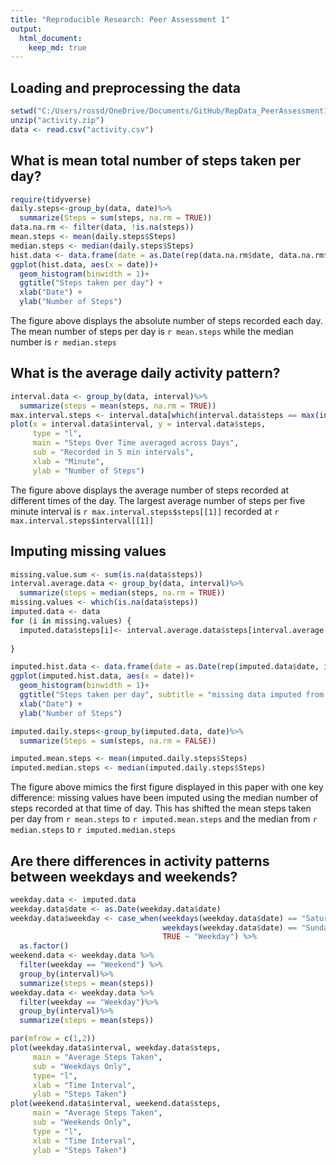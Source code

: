 ```yaml
---
title: "Reproducible Research: Peer Assessment 1"
output: 
  html_document:
    keep_md: true
---
```



## Loading and preprocessing the data
```r
setwd("C:/Users/rossd/OneDrive/Documents/GitHub/RepData_PeerAssessment1")
unzip("activity.zip")
data <- read.csv("activity.csv")
```



## What is mean total number of steps taken per day?
```r
require(tidyverse)
daily.steps<-group_by(data, date)%>%
  summarize(Steps = sum(steps, na.rm = TRUE))
data.na.rm <- filter(data, !is.na(steps))
mean.steps <- mean(daily.steps$Steps)
median.steps <- median(daily.steps$Steps)
hist.data <- data.frame(date = as.Date(rep(data.na.rm$date, data.na.rm$steps)))  
ggplot(hist.data, aes(x = date))+
  geom_histogram(binwidth = 1)+
  ggtitle("Steps taken per day") +
  xlab("Date") +
  ylab("Number of Steps")
```
The figure above displays the absolute number of steps recorded each day. The mean number of steps per day is `r mean.steps` while the median number is `r median.steps`


## What is the average daily activity pattern?
```r
interval.data <- group_by(data, interval)%>%
  summarize(steps = mean(steps, na.rm = TRUE))
max.interval.steps <- interval.data[which(interval.data$steps == max(interval.data$steps)),]
plot(x = interval.data$interval, y = interval.data$steps,
     type = "l",
     main = "Steps Over Time averaged across Days",
     sub = "Recorded in 5 min intervals",
     xlab = "Minute",
     ylab = "Number of Steps")
```
The figure above displays the average number of steps recorded at different times of the day. The largest average number of steps per five minute interval is `r max.interval.steps$steps[[1]]` recorded at `r max.interval.steps$interval[[1]]`


## Imputing missing values
```r
missing.value.sum <- sum(is.na(data$steps))
interval.average.data <- group_by(data, interval)%>%
  summarize(steps = median(steps, na.rm = TRUE))
missing.values <- which(is.na(data$steps))
imputed.data <- data
for (i in missing.values) {
  imputed.data$steps[i]<- interval.average.data$steps[interval.average.data$interval==imputed.data$interval[i]]
  
}

imputed.hist.data <- data.frame(date = as.Date(rep(imputed.data$date, imputed.data$steps)))  
ggplot(imputed.hist.data, aes(x = date))+
  geom_histogram(binwidth = 1)+
  ggtitle("Steps taken per day", subtitle = "missing data imputed from median at that time interval") +
  xlab("Date") +
  ylab("Number of Steps")

imputed.daily.steps<-group_by(imputed.data, date)%>%
  summarize(Steps = sum(steps, na.rm = FALSE))

imputed.mean.steps <- mean(imputed.daily.steps$Steps)
imputed.median.steps <- median(imputed.daily.steps$Steps)

```
The figure above mimics the first figure displayed in this paper with one key difference: missing values have been imputed using the median number of steps recorded at that time of day. This has shifted the mean steps taken per day from `r mean.steps` to `r imputed.mean.steps` and the median from `r median.steps` to `r imputed.median.steps`


## Are there differences in activity patterns between weekdays and weekends?

```r
weekday.data <- imputed.data
weekday.data$date <- as.Date(weekday.data$date)
weekday.data$weekday <- case_when(weekdays(weekday.data$date) == "Saturday" ~ "Weekend",
                                  weekdays(weekday.data$date) == "Sunday" ~ "Weekend",
                                  TRUE ~ "Weekday") %>%
  as.factor()
weekend.data <- weekday.data %>%
  filter(weekday == "Weekend") %>%
  group_by(interval)%>%
  summarize(steps = mean(steps))
weekday.data <- weekday.data %>%
  filter(weekday == "Weekday")%>%
  group_by(interval)%>%
  summarize(steps = mean(steps))

par(mfrow = c(1,2))
plot(weekday.data$interval, weekday.data$steps,
     main = "Average Steps Taken",
     sub = "Weekdays Only",
     type= "l",
     xlab = "Time Interval",
     ylab = "Steps Taken")
plot(weekend.data$interval, weekend.data$steps,
     main = "Average Steps Taken",
     sub = "Weekends Only",
     type = "l",
     xlab = "Time Interval",
     ylab = "Steps Taken")
```

